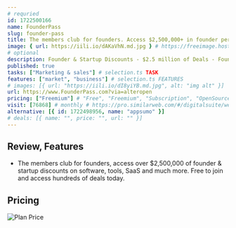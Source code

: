 ```yaml
---
# requried
id: 1722500166
name: FounderPass
slug: founder-pass
title: The members club for founders. Access $2,500,000+ in founder perks & discounts
image: { url: https://iili.io/dAKaVhN.md.jpg } # https://freeimage.host/
# optional
description: Founder & Startup Discounts - $2.5 million of Deals - FounderPass
published: true
tasks: ["Marketing & sales"] # selection.ts TASK
features: ["market", "business"] # selection.ts FEATURES
# images: [{ url: "https://iili.io/dI8yiYB.md.jpg", alt: "img alt" }]
url: https://www.FounderPass.com?via=alteropen
pricing: ["Freemium"] # "Free", "Freemium", "Subscription", "OpenSource", "Paid"
visit: [76868] # monthly # https://pro.similarweb.com/#/digitalsuite/websiteanalysis/home
alternative: [{ id: 1722498956, name: "appsumo" }]
# deals: [{ name: "", price: "", url: "" }]
---
```


## Review, Features

- The members club for founders, access over $2,500,000 of founder & startup discounts on software, tools, SaaS and much more. Free to join and access hundreds of deals today.

## Pricing

<Img
  src="https://p140.p3.n0.cdn.zight.com/items/bLubWQPQ/7d24d1e0-5491-43c6-8a14-2c77d24e8e14.jpg"
  alt="Plan Price"
/>
